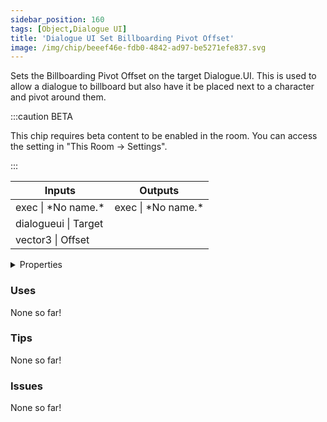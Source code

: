 ```yaml
---
sidebar_position: 160
tags: [Object,Dialogue UI]
title: 'Dialogue UI Set Billboarding Pivot Offset'
image: /img/chip/beeef46e-fdb0-4842-ad97-be5271efe837.svg
---
```


Sets the Billboarding Pivot Offset on the target Dialogue.UI. This is used to allow a dialogue to billboard but also have it be placed next to a character and pivot around them.

:::caution BETA

This chip requires beta content to be enabled in the room. You can access the setting in "This Room -> Settings".

:::

<IChip uuid="beeef46e-fdb0-4842-ad97-be5271efe837"/>

<table><thead><tr><th>Inputs</th><th>Outputs</th></tr></thead><tbody><tr><td>exec | *No name.*</td><td>exec | *No name.*</td></tr><tr><td>dialogueui | Target</td><td /></tr><tr><td>vector3 | Offset</td><td /></tr></tbody></table>

<details>
  <summary>Properties</summary>
  <div>
    <div>
    <table>
      <tbody>
        <tr>
          <td>Is beta required?</td>
          <td>Yes</td>
        </tr>
        <tr>
          <td>Is chip a trolling risk?</td>
          <td>No</td>
        </tr>
        <tr>
          <td>Is chip a role assignment risk?</td>
          <td>No</td>
        </tr>
        <tr>
          <td>Chip UUID</td>
          <td>beeef46e-fdb0-4842-ad97-be5271efe837</td>
        </tr>
        <tr>
          <td>Room availability</td>
          <td>Available everywhere</td>
        </tr>
      </tbody>
    </table>
    </div>
  </div>
</details>

### Uses

None so far!

### Tips

None so far!

### Issues

None so far!